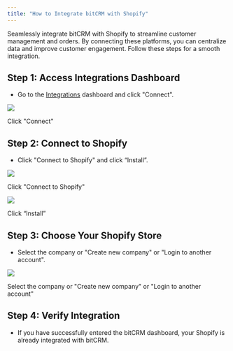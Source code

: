 ```yaml
---
title: "How to Integrate bitCRM with Shopify"
---
```


Seamlessly integrate bitCRM with Shopify to streamline customer management and orders. By connecting these platforms, you can centralize data and improve customer engagement. Follow these steps for a smooth integration.

## **Step 1: Access Integrations Dashboard**

- Go to the [Integrations](https://app.bitbybit.studio/integrations) dashboard and click "Connect".

![](https://cdn.prod.website-files.com/659655f5b20d395a5c69efcf/66f236d96507371d838668d3_AD_4nXef3fqzhMtx7gucSUukaAaHSjri_u5iZdn210-72ixv8Ml5paZGog607x2424biTJMt6ZPzXmcCxZvYfvpkcngoLQVyFO_wmVaAW4CYCWaEdRqZGyBKWwxMrXGDdjTmlrk3j5GHEre2vew4G5eU-1IqMuqh.png)

Click "Connect"

## **Step 2: Connect to Shopify**

- Click "Connect to Shopify" and click “Install”.

![](https://cdn.prod.website-files.com/659655f5b20d395a5c69efcf/66f236d9468f4c81409b7215_AD_4nXeReCARmi7IFPivPzpODuusCA8wfEfMgDqCenfpkvjJVb7Q5HeWYNuVN9gvjNEz0V-5XPMvHQMHHNEFPVWZALP-EFGqIo2MHtqSgm0ZgRdVSYz3tmyu4xDWb8ZBfBZff4g8qU753jA4M2fwrzmJTbMvs5Se.png)

Click "Connect to Shopify"

![](https://cdn.prod.website-files.com/659655f5b20d395a5c69efcf/66f236d93ddda8c3c98350c1_AD_4nXdtbczJqZQ5igzC0gcUowLG4LQlR7U9VTTLYRDAmea7QtVI5fkpqQapVJ3v_4pyUm8KnTUtpTAhnBpAtzBLWzfvahRAR822gk_2vEmARyhcX1OWXjSdtlRsEdGDwOAJ0ksYKSL7dTDJrY0sSd_3q3-qrZ_x.png)

Click “Install”

## **Step 3: Choose Your Shopify Store**

- Select the company or "Create new company" or "Login to another account".

![](https://cdn.prod.website-files.com/659655f5b20d395a5c69efcf/66f236d96507371d838668ce_AD_4nXdWGvBf44L0zmvCu42ge5Td_DUJklngybStDS9qbIPdaT_TwSJ4Siqg92O7IO4EXiWdkuLG1XhJ-uRxOvqK95Mk4ZKQ-KFwv8qgr2BKq8UNTTkVb1GIY8IHkMjXCVGtkLrYpfRVHjimra9_KzngVOhkY1I1.png)

Select the company or "Create new company" or "Login to another account"

## **Step 4: Verify Integration**

- If you have successfully entered the bitCRM dashboard, your Shopify is already integrated with bitCRM.